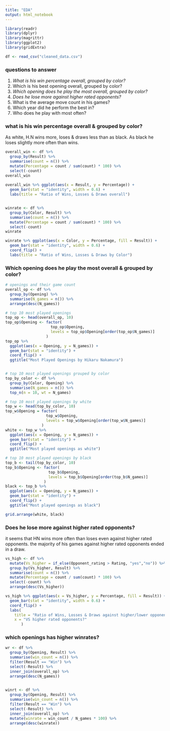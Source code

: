 ```yaml
---
title: "EDA"
output: html_notebook
---
```


```r
library(readr)
library(dplyr)
library(magrittr)
library(ggplot2)
library(gridExtra)
```

```r
df <- read_csv("cleaned_data.csv")
```

### questions to answer
1. *What is his win percentage overall, grouped by color?*
2. Which is his best opening overall, grouped by color?
3. *Which opening does he play the most overall, grouped by color?*
4. *Does he lose more against higher rated opponents?*
5. What is the average move count in his games?
6. Which year did he perform the best in?
7. Who does he play with most often?

### what is his win percentage overall & grouped by color?
As white, H.N wins more, loses & draws less than as black. As black
he loses slightly more often than wins.
```r
overall_win <- df %>%
  group_by(Result) %>%
  summarise(count = n()) %>%
  mutate(Percentage = count / sum(count) * 100) %>%
  select(-count) 
overall_win
 
overall_win %>% ggplot(aes(x = Result, y = Percentage)) +
  geom_bar(stat = "identity", width = 0.6) +
  labs(title = "Ratio of Wins, Losses & Draws overall")


winrate <- df %>%
  group_by(Color, Result) %>%
  summarise(count = n()) %>%
  mutate(Percentage = count / sum(count) * 100) %>%
  select(-count) 
winrate

winrate %>% ggplot(aes(x = Color, y = Percentage, fill = Result)) +
  geom_bar(stat = "identity", width = 0.6) +
  coord_flip() +
  labs(title = "Ratio of Wins, Losses & Draws by Color")
```

### Which opening does he play the most overall & grouped by color?
```r
# openings and their game count
overall_op <- df %>%
  group_by(Opening) %>%
  summarise(N_games = n()) %>%
  arrange(desc(N_games))

# top 10 most played openings
top_op <- head(overall_op, 10)
top_op$Opening <- factor(
                    top_op$Opening,
                    levels = top_op$Opening[order(top_op$N_games)]
                  )
top_op %>%
  ggplot(aes(x = Opening, y = N_games)) +
  geom_bar(stat = "identity") +
  coord_flip() +
  ggtitle("Most Played Openings by Hikaru Nakamura")


# top 10 most played openings grouped by color
top_by_color <- df %>%
  group_by(Color, Opening) %>%
  summarise(N_games = n()) %>%
  top_n(n = 10, wt = N_games)

# top 10 most played openings by white
top_w <- head(top_by_color, 10)
top_w$Opening = factor(
                  top_w$Opening,
                  levels = top_w$Opening[order(top_w$N_games)]
                )
white <- top_w %>%
  ggplot(aes(x = Opening, y = N_games)) +
  geom_bar(stat = "identity") +
  coord_flip() +
  ggtitle("Most played openings as white")

# top 10 most played openings by black
top_b <- tail(top_by_color, 10)
top_b$Opening <- factor(
                   top_b$Opening,
                   levels = top_b$Opening[order(top_b$N_games)]
                 )
black <- top_b %>%
  ggplot(aes(x = Opening, y = N_games)) +
  geom_bar(stat = "identity") +
  coord_flip() +
  ggtitle("Most played openings as black")

grid.arrange(white, black)
```


### Does he lose more against higher rated opponents?
it seems that HN wins more often than loses even against higher rated
opponents. the majority of his games against higher rated opponents 
ended in a draw.
```r
vs_high <- df %>%
  mutate(Vs_higher = if_else(Opponent_rating > Rating, "yes","no")) %>%
  group_by(Vs_higher, Result) %>%
  summarise(count = n()) %>%
  mutate(Percentage = count / sum(count) * 100) %>%
  select(-count) %>%
  arrange(desc(Vs_higher))

vs_high %>% ggplot(aes(x = Vs_higher, y = Percentage, fill = Result)) +
  geom_bar(stat = "identity", width = 0.6) +
  coord_flip() +
  labs(
    title = "Ratio of Wins, Losses & Draws against higher/lower opponents",
    x = "VS higher rated opponents?"
       )
```

### which openings has higher winrates?
```r

wr <- df %>%
  group_by(Opening, Result) %>%
  summarise(win_count = n()) %>%
  filter(Result == "Win") %>%
  select(-Result) %>%
  inner_join(overall_op) %>%
  arrange(desc(N_games))

  
winrt <- df %>%
  group_by(Opening, Result) %>%
  summarise(win_count = n()) %>%
  filter(Result == "Win") %>%
  select(-Result) %>%
  inner_join(overall_op) %>%
  mutate(winrate = win_count / N_games * 100) %>%
  arrange(desc(winrate))
```
